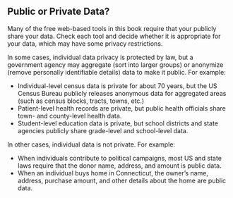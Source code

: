 ## Public or Private Data? {#public}

Many of the free web-based tools in this book require that your publicly share your data. Check each tool and decide whether it is appropriate for your data, which may have some privacy restrictions.

In some cases, individual data privacy is protected by law, but a government agency may aggregate (sort into larger groups) or anonymize (remove personally identifiable details) data to make it public. For example:

- Individual-level census data is private for about 70 years, but the US Census Bureau publicly releases anonymous data for aggregated areas (such as census blocks, tracts, towns, etc.)
- Patient-level health records are private, but public health officials share town- and county-level health data.
- Student-level education data is private, but school districts and state agencies publicly share grade-level and school-level data.

In other cases, individual data is not private. For example:

- When individuals contribute to political campaigns, most US and state laws require that the donor name, address, and amount is public data.
- When an individual buys home in Connecticut, the owner's name, address, purchase amount, and other details about the home are public data.
